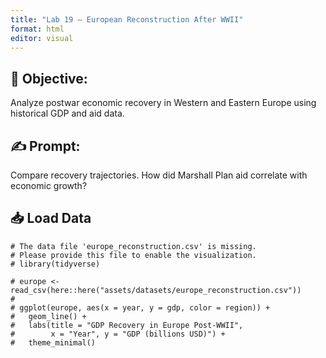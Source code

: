 ```yaml
---
title: "Lab 19 – European Reconstruction After WWII"
format: html
editor: visual
---
```


## 🧭 Objective:   
Analyze postwar economic recovery in Western and Eastern Europe using historical GDP and aid data.

## ✍️ Prompt:  
Compare recovery trajectories. How did Marshall Plan aid correlate with economic growth?

## 📥 Load Data
```webr-r
# The data file 'europe_reconstruction.csv' is missing.
# Please provide this file to enable the visualization.
# library(tidyverse)

# europe <- read_csv(here::here("assets/datasets/europe_reconstruction.csv"))
# 
# ggplot(europe, aes(x = year, y = gdp, color = region)) +
#   geom_line() +
#   labs(title = "GDP Recovery in Europe Post-WWII",
#        x = "Year", y = "GDP (billions USD)") +
#   theme_minimal()
```
